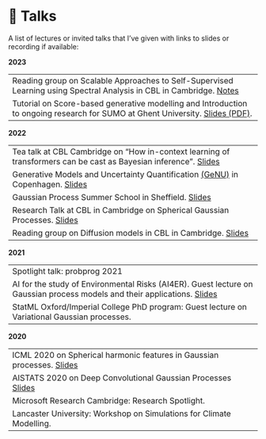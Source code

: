 # 🎤 Talks


A list of lectures or invited talks that I’ve given with links to slides or recording if available:


**2023**

|               |
|---------------|
| Reading group on Scalable Approaches to Self-Supervised Learning using Spectral Analysis in CBL in Cambridge. [Notes](https://hackmd.io/@vdutor/HJIEcNol3) |
| Tutorial on Score-based generative modelling and Introduction to ongoing research for SUMO at Ghent University. [Slides (PDF)](/talks/content/neural_diffusion_processes_sumo.pdf). |

**2022**

|               |
|---------------|
| Tea talk at CBL Cambridge on "How in-context learning of transformers can be cast as Bayesian inference".  [Slides](/talks/content/tea-talk-incontext-learning.pdf) |
| Generative Models and Uncertainty Quantification [(GeNU)](https://genu.ai/2022/) in Copenhagen. [Slides](/talks/content/GenU.pdf) |
| Gaussian Process Summer School in Sheffield. [Slides](/talks/content/gpss.html) |
| Research Talk at CBL in Cambridge on Spherical Gaussian Processes. [Slides](/talks/content/research_talk_cbl_spherical_gaussian_processes.pdf) |
| Reading group on Diffusion models in CBL in Cambridge. [Slides](https://drive.google.com/file/d/1cF64D--5T0g4O4uSIEGEEgVkz4506Cji/view?usp=sharing) |

**2021**

|               |
|---------------|
| Spotlight talk: probprog 2021|
|AI for the study of Environmental Risks (AI4ER). Guest lecture on Gaussian process models and their applications. [Slides](/talks/content/Whirlwind_Tour_of_Gaussian_process_models.pdf) |
| StatML Oxford/Imperial College PhD program: Guest lecture on Variational Gaussian processes. |

**2020**

|               |
|---------------|
|  ICML 2020 on Spherical harmonic features in Gaussian processes. [Slides](/talks/content/VISH.pdf) |
|  AISTATS 2020 on Deep Convolutional Gaussian Processes [Slides](/talks/content/TICK.pdf) |
|  Microsoft Research Cambridge: Research Spotlight. |
|  Lancaster University: Workshop on Simulations for Climate Modelling. |